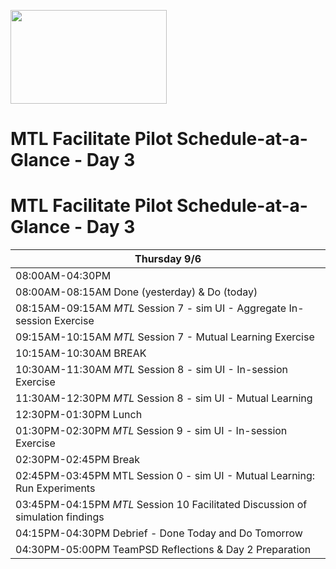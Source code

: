 
<img src = "https://github.com/lzim/teampsd/blob/teampsd_style/mtl_logo/mtl_facilitate_sq_sm.png"
     height = "150" width = "250">  
     
# MTL Facilitate Pilot Schedule-at-a-Glance - Day 3

# MTL Facilitate Pilot Schedule-at-a-Glance - Day 3

Thursday 9/6   |
-------------- |
08:00AM-04:30PM |
08:00AM-08:15AM Done (yesterday) & Do (today)   |                              
08:15AM-09:15AM *MTL* Session 7 - sim UI - Aggregate In-session Exercise   |
09:15AM-10:15AM *MTL* Session 7 - Mutual Learning Exercise  |
10:15AM-10:30AM BREAK  |
10:30AM-11:30AM *MTL* Session 8 - sim UI - In-session Exercise   |
11:30AM-12:30PM *MTL* Session 8 - sim UI - Mutual Learning |
12:30PM-01:30PM Lunch |
01:30PM-02:30PM *MTL* Session 9 - sim UI - In-session Exercise |
02:30PM-02:45PM Break  |
02:45PM-03:45PM MTL Session 0 - sim UI - Mutual Learning: Run Experiments  |
03:45PM-04:15PM *MTL* Session 10 Facilitated Discussion of simulation findings  |
04:15PM-04:30PM Debrief - Done Today and Do Tomorrow |
04:30PM-05:00PM TeamPSD Reflections & Day 2 Preparation|
